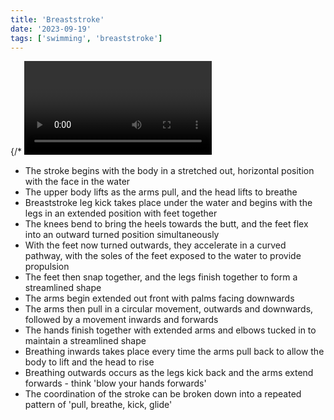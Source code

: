 ```yaml
---
title: 'Breaststroke'
date: '2023-09-19'
tags: ['swimming', 'breaststroke']
---
```


{/* <Video id="5h549g2gC9Z" /> */}

- The stroke begins with the body in a stretched out, horizontal position with the face in the water
- The upper body lifts as the arms pull, and the head lifts to breathe
- Breaststroke leg kick takes place under the water and begins with the legs in an extended position with feet together
- The knees bend to bring the heels towards the butt, and the feet flex into an outward turned position simultaneously
- With the feet now turned outwards, they accelerate in a curved pathway, with the soles of the feet exposed to the water to provide propulsion
- The feet then snap together, and the legs finish together to form a streamlined shape
- The arms begin extended out front with palms facing downwards
- The arms then pull in a circular movement, outwards and downwards, followed by a movement inwards and forwards
- The hands finish together with extended arms and elbows tucked in to maintain a streamlined shape
- Breathing inwards takes place every time the arms pull back to allow the body to lift and the head to rise
- Breathing outwards occurs as the legs kick back and the arms extend forwards - think 'blow your hands forwards'
- The coordination of the stroke can be broken down into a repeated pattern of 'pull, breathe, kick, glide'